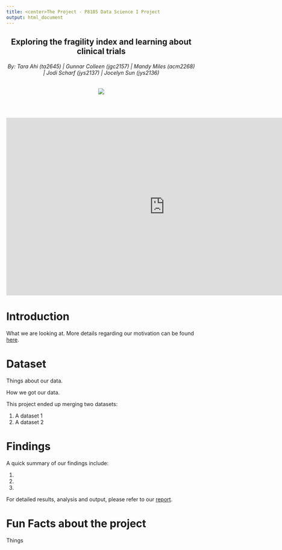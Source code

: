 ```yaml
---
title: <center>The Project - P8105 Data Science I Project 
output: html_document
---
```


<h2 style="text-align: center;" markdown="1">Exploring the fragility index and learning about clinical trials</h2>
<h6 style="text-align: center;" markdown="1">By: Tara Ahi (ta2645)  |  Gunnar Colleen (jgc2157)  |  Mandy Miles (acm2268)  |  Jodi Scharf (jys2137)  |  Jocelyn Sun (jys2136)</h6>
<center><a href=""><img src="image/city_image"></a></center>

<br></br>

<center>
<iframe width="840" height="472" src="https://www.youtube.com/embed/3_IoGGijsu4" frameborder="0" allow="accelerometer; autoplay; encrypted-media; gyroscope; picture-in-picture" allowfullscreen></iframe>
</center>

# Introduction

What we are looking at. More details regarding our motivation can be found [here](proj_background.html).

# Dataset

Things about our data.

How we got our data.

This project ended up merging two datasets:

1. A dataset 1
2. A dataset 2

# Findings

A quick summary of our findings include:     

1.
2.
3.

For detailed results, analysis and output, please refer to our [report](report.html).

# Fun Facts about the project

Things 